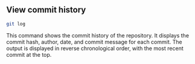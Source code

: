 ## View commit history
```sh
git log
```
This command shows the commit history of the repository. It displays the commit hash, author, date, and commit message for each commit. The output is displayed in reverse chronological order, with the most recent commit at the top.
